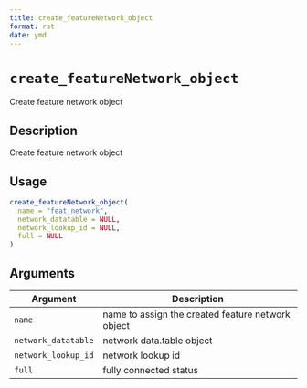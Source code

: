 ```yaml
--- 
title: create_featureNetwork_object 
format: rst 
date: ymd 
--- 
```

# `create_featureNetwork_object`

Create feature network object


## Description

Create feature network object


## Usage

```r
create_featureNetwork_object(
  name = "feat_network",
  network_datatable = NULL,
  network_lookup_id = NULL,
  full = NULL
)
```


## Arguments

Argument      |Description
------------- |----------------
`name`     |     name to assign the created feature network object
`network_datatable`     |     network data.table object
`network_lookup_id`     |     network lookup id
`full`     |     fully connected status


